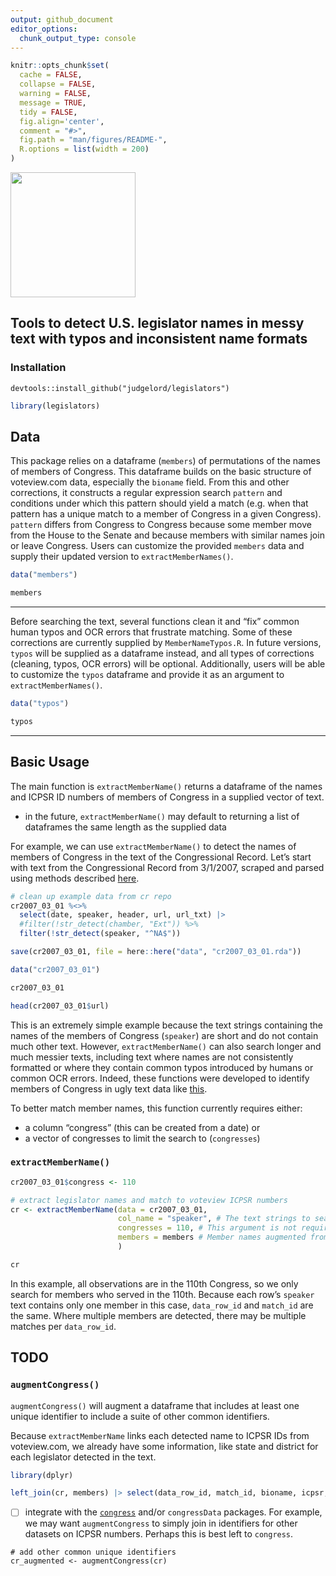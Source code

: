 ```yaml
---
output: github_document
editor_options: 
  chunk_output_type: console
---
```


<!-- README.md is generated from README.Rmd. Please edit that file -->

```r
knitr::opts_chunk$set(
  cache = FALSE,
  collapse = FALSE,
  warning = FALSE,
  message = TRUE,
  tidy = FALSE,
  fig.align='center',
  comment = "#>",
  fig.path = "man/figures/README-",
  R.options = list(width = 200)
)
```


<img src="man/figures/logo.png" width="200" />

## Tools to detect U.S. legislator names in messy text with typos and inconsistent name formats


### Installation
```
devtools::install_github("judgelord/legislators")
```

```r
library(legislators)
```

## Data

This package relies on a dataframe (`members`) of permutations of the names of members of Congress. This dataframe builds on the basic structure of voteview.com data, especially the `bioname` field. From this and other corrections, it constructs a regular expression search `pattern` and conditions under which this pattern should yield a match (e.g. when that pattern has a unique match to a member of Congress in a given Congress). `pattern` differs from Congress to Congress because some member move from the House to the Senate and because members with similar names join or leave Congress. Users can customize the provided `members` data and supply their updated version to `extractMemberNames()`.

```r
data("members")

members
```

---

Before searching the text, several functions clean it and "fix" common human typos and OCR errors that frustrate matching. Some of these corrections are currently supplied by `MemberNameTypos.R`. In future versions, `typos` will be supplied as a dataframe instead, and all types of corrections (cleaning, typos, OCR errors) will be optional. Additionally, users will be able to customize the `typos` dataframe and provide it as an argument to `extractMemberNames()`. 

```r
data("typos")

typos
```

---

## Basic Usage

The main function is `extractMemberName()` returns a dataframe of the names and ICPSR ID numbers of members of Congress in a supplied vector of text. 

- in the future, `extractMemberName()` may default to returning a list of dataframes the same length as the supplied data

For example, we can use `extractMemberName()` to detect the names of members of Congress in the text of the Congressional Record. Let's start with text from the Congressional Record from 3/1/2007, scraped and parsed using methods described [here](https://github.com/judgelord/cr). 

```r
# clean up example data from cr repo
cr2007_03_01 %<>% 
  select(date, speaker, header, url, url_txt) |>
  #filter(!str_detect(chamber, "Ext")) %>%
  filter(!str_detect(speaker, "^NA$"))

save(cr2007_03_01, file = here::here("data", "cr2007_03_01.rda"))
```

```r
data("cr2007_03_01")

cr2007_03_01

head(cr2007_03_01$url)
```


This is an extremely simple example because the text strings containing the names of the members of Congress (`speaker`) are short and do not contain much other text. However, `extractMemberName()` can also search longer and much messier texts, including text where names are not consistently formatted or where they contain common typos introduced by humans or common OCR errors. Indeed, these functions were developed to identify members of Congress in ugly text data like [this](https://judgelord.github.io/corr/corr_pres.html#22). 

To better match member names, this function currently requires either:

- a column "congress" (this can be created from a date) or 
- a vector of congresses to limit the search to (`congresses`)

### `extractMemberName()`

```r
cr2007_03_01$congress <- 110

# extract legislator names and match to voteview ICPSR numbers
cr <- extractMemberName(data = cr2007_03_01, 
                        col_name = "speaker", # The text strings to search
                        congresses = 110, # This argument is not required in this case because the data contain a "congress" column
                        members = members # Member names augmented from voteview come with this package, but users can also supply a customized data frame
                        )

cr
```

In this example, all observations are in the 110th Congress, so we only search for members who served in the 110th. Because each row's `speaker` text contains only one member in this case, `data_row_id` and `match_id` are the same. Where multiple members are detected, there may be multiple matches per `data_row_id`.

## TODO 

###  `augmentCongress()`

`augmentCongress()` will augment a dataframe that includes at least one unique identifier to include a suite of other common identifiers.

Because `extractMemberName` links each detected name to ICPSR IDs from voteview.com, we already have some information, like state and district for each legislator detected in the text. 

```r
library(dplyr)

left_join(cr, members) |> select(data_row_id, match_id, bioname, icpsr, congress, state_abbrev, district_code, url)
```


- [ ] integrate with the [`congress`](https://github.com/ippsr/congress) and/or `congressData` packages. For example, we may want `augmentCongress` to simply join in identifiers for other datasets on ICPSR numbers. Perhaps this is best left to `congress`. 

```
# add other common unique identifiers
cr_augmented <- augmentCongress(cr)
```
